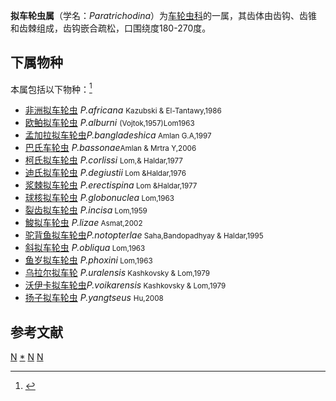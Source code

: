 {{Automatic Taxobox
| taxon = Paratrichodina
| authority = Lom, 1963
| subdivision_ranks = 种
| subdivision = 见正文
| synonyms = 
}}

'''拟车轮虫属'''（学名：''Paratrichodina''）为[[车轮虫科|车轮虫科]]的一属，其齿体由齿钩、齿锥和齿棘组成，齿钩嵌合疏松，口围绕度180-270度。

==下属物种==
本属包括以下物种：<ref>{{cite web |title=Paratrichodina Lom, 1963 |url=https://www.gbif.org/species/8062277 |website=GBIF |access-date=2022-06-17 |archive-date=2022-06-22 |archive-url=https://web.archive.org/web/20220622024029/https://www.gbif.org/species/8062277 }}</ref>
*[[非洲拟车轮虫|非洲拟车轮虫]] ''P.africana '' <small>Kazubski & El-Tantawy,1986</small>
*[[欧鲌拟车轮虫|欧鲌拟车轮虫]] ''P.alburni'' <small>(Vojtok,1957)Lom1963</small>
*[[孟加拉拟车轮虫|孟加拉拟车轮虫]]''P.bangladeshica''<small> Amlan G.A,1997</small>
*[[巴氏车轮虫|巴氏车轮虫]] ''P.bassonae ''<small>Amlan & Mrtra Y,2006</small>
*[[柯氏拟车轮虫|柯氏拟车轮虫]] ''P.corlissi'' <small> Lom,& Haldar,1977</small>
*[[迪氏拟车轮虫|迪氏拟车轮虫]] ''P.degiustii''<small> Lom &Haldar,1976</small>
*[[浆棘拟车轮虫|浆棘拟车轮虫]] ''P.erectispina''<small> Lom &Haldar,1977</small>
*[[球核拟车轮虫|球核拟车轮虫]] ''P.globonuclea''<small> Lom,1963</small>
*[[裂齿拟车轮虫|裂齿拟车轮虫]] ''P.incisa''<small> Lom,1959</small>
*[[鮻拟车轮虫|鮻拟车轮虫]] ''P.lizae''<small> Asmat,2002</small>
*[[驼背鱼拟车轮虫|驼背鱼拟车轮虫]]'' P.notopterlae''<small> Saha,Bandopadhyay & Haldar,1995</small>
*[[斜拟车轮虫|斜拟车轮虫]] ''P.obliqua''<small> Lom,1963</small>
*[[鱼岁拟车轮虫|鱼岁拟车轮虫]] ''P.phoxini''<small> Lom,1963</small>
*[[乌拉尔拟车轮|乌拉尔拟车轮]] ''P.uralensis''<small> Kashkovsky & Lom,1979</small>
*[[沃伊卡拟车轮虫|沃伊卡拟车轮虫]]''P.voikarensis''<small> Kashkovsky & Lom,1979</small>
*[[扬子拟车轮虫|扬子拟车轮虫]] ''P.yangtseus'' <small>Hu,2008</small>

== 参考文献 ==
{{Reflist}}

{{taxonbar}}
[[Category:_纖毛蟲|N]]
[[Category:_拟车轮虫属|*]]
[[Category:_车轮虫科|N]]
[[Category:_1963年描述的分类群|N]]